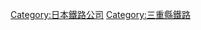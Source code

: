 {{Commonscat|Sangi Railway}}
{{catmore}}
{{DEFAULTSORT:Sangi Railway}}
[[Category:日本鐵路公司|Category:日本鐵路公司]]
[[Category:三重縣鐵路|Category:三重縣鐵路]]